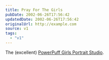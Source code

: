 ```yaml
---
title: Pray For The Girls
pubDate: 2002-06-26T17:56:42
updatedDate: 2002-06-26T17:56:42
originalUrl: http://example.com
source: v1
tags:
  - "v1"
---
```


The (excellent) [PowerPuff Girls Portrait Studio][1].

[1]: http://www.nephco.com/powerpuffgirls/ppps.html "The PowerPuff Girls Portrait Studio"
